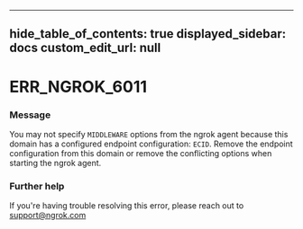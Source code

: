 
---
hide_table_of_contents: true
displayed_sidebar: docs
custom_edit_url: null
---


# ERR_NGROK_6011

### Message
You may not specify `MIDDLEWARE` options from the ngrok agent because this domain has a configured endpoint configuration: `ECID`. Remove the endpoint configuration from this domain or remove the conflicting options when starting the ngrok agent.

### Further help
If you're having trouble resolving this error, please reach out to [support@ngrok.com](mailto:support@ngrok.com?subject=Help%20with%20ERR_NGROK_6011)


<ErrorDetails error='err_ngrok_6011' />
